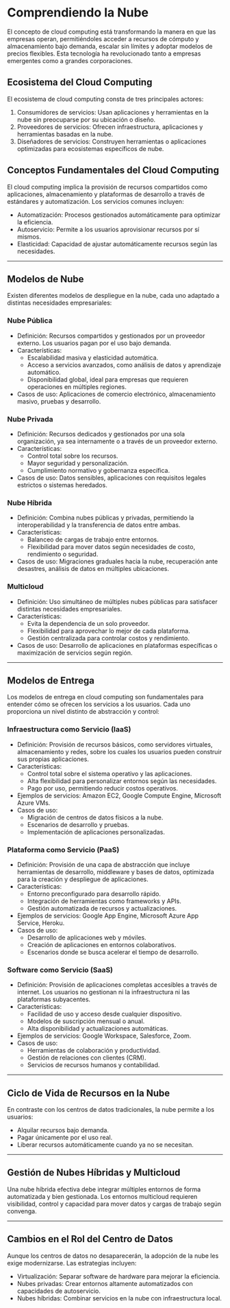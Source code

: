 # Comprendiendo la Nube

El concepto de cloud computing está transformando la manera en que las empresas operan, permitiéndoles acceder a recursos de cómputo y almacenamiento bajo demanda, escalar sin límites y adoptar modelos de precios flexibles. Esta tecnología ha revolucionado tanto a empresas emergentes como a grandes corporaciones.

## Ecosistema del Cloud Computing

El ecosistema de cloud computing consta de tres principales actores:

1. Consumidores de servicios: Usan aplicaciones y herramientas en la nube sin preocuparse por su ubicación o diseño.
2. Proveedores de servicios: Ofrecen infraestructura, aplicaciones y herramientas basadas en la nube.
3. Diseñadores de servicios: Construyen herramientas o aplicaciones optimizadas para ecosistemas específicos de nube.

## Conceptos Fundamentales del Cloud Computing

El cloud computing implica la provisión de recursos compartidos como aplicaciones, almacenamiento y plataformas de desarrollo a través de estándares y automatización. Los servicios comunes incluyen:

- Automatización: Procesos gestionados automáticamente para optimizar la eficiencia.
- Autoservicio: Permite a los usuarios aprovisionar recursos por sí mismos.
- Elasticidad: Capacidad de ajustar automáticamente recursos según las necesidades.

---

## Modelos de Nube

Existen diferentes modelos de despliegue en la nube, cada uno adaptado a distintas necesidades empresariales:

### Nube Pública

- Definición: Recursos compartidos y gestionados por un proveedor externo. Los usuarios pagan por el uso bajo demanda.
- Características:
  - Escalabilidad masiva y elasticidad automática.
  - Acceso a servicios avanzados, como análisis de datos y aprendizaje automático.
  - Disponibilidad global, ideal para empresas que requieren operaciones en múltiples regiones.
- Casos de uso: Aplicaciones de comercio electrónico, almacenamiento masivo, pruebas y desarrollo.

### Nube Privada

- Definición: Recursos dedicados y gestionados por una sola organización, ya sea internamente o a través de un proveedor externo.
- Características:
  - Control total sobre los recursos.
  - Mayor seguridad y personalización.
  - Cumplimiento normativo y gobernanza específica.
- Casos de uso: Datos sensibles, aplicaciones con requisitos legales estrictos o sistemas heredados.

### Nube Híbrida

- Definición: Combina nubes públicas y privadas, permitiendo la interoperabilidad y la transferencia de datos entre ambas.
- Características:
  - Balanceo de cargas de trabajo entre entornos.
  - Flexibilidad para mover datos según necesidades de costo, rendimiento o seguridad.
- Casos de uso: Migraciones graduales hacia la nube, recuperación ante desastres, análisis de datos en múltiples ubicaciones.

### Multicloud

- Definición: Uso simultáneo de múltiples nubes públicas para satisfacer distintas necesidades empresariales.
- Características:
  - Evita la dependencia de un solo proveedor.
  - Flexibilidad para aprovechar lo mejor de cada plataforma.
  - Gestión centralizada para controlar costos y rendimiento.
- Casos de uso: Desarrollo de aplicaciones en plataformas específicas o maximización de servicios según región.

---

## Modelos de Entrega

Los modelos de entrega en cloud computing son fundamentales para entender cómo se ofrecen los servicios a los usuarios. Cada uno proporciona un nivel distinto de abstracción y control:

### Infraestructura como Servicio (IaaS)

- Definición: Provisión de recursos básicos, como servidores virtuales, almacenamiento y redes, sobre los cuales los usuarios pueden construir sus propias aplicaciones.
- Características:
  - Control total sobre el sistema operativo y las aplicaciones.
  - Alta flexibilidad para personalizar entornos según las necesidades.
  - Pago por uso, permitiendo reducir costos operativos.
- Ejemplos de servicios: Amazon EC2, Google Compute Engine, Microsoft Azure VMs.
- Casos de uso: 
  - Migración de centros de datos físicos a la nube.
  - Escenarios de desarrollo y pruebas.
  - Implementación de aplicaciones personalizadas.

### Plataforma como Servicio (PaaS)
- Definición: Provisión de una capa de abstracción que incluye herramientas de desarrollo, middleware y bases de datos, optimizada para la creación y despliegue de aplicaciones.
- Características:
  - Entorno preconfigurado para desarrollo rápido.
  - Integración de herramientas como frameworks y APIs.
  - Gestión automatizada de recursos y actualizaciones.
- Ejemplos de servicios: Google App Engine, Microsoft Azure App Service, Heroku.
- Casos de uso:
  - Desarrollo de aplicaciones web y móviles.
  - Creación de aplicaciones en entornos colaborativos.
  - Escenarios donde se busca acelerar el tiempo de desarrollo.

### Software como Servicio (SaaS)

- Definición: Provisión de aplicaciones completas accesibles a través de internet. Los usuarios no gestionan ni la infraestructura ni las plataformas subyacentes.
- Características:
  - Facilidad de uso y acceso desde cualquier dispositivo.
  - Modelos de suscripción mensual o anual.
  - Alta disponibilidad y actualizaciones automáticas.
- Ejemplos de servicios: Google Workspace, Salesforce, Zoom.
- Casos de uso:
  - Herramientas de colaboración y productividad.
  - Gestión de relaciones con clientes (CRM).
  - Servicios de recursos humanos y contabilidad.

---

## Ciclo de Vida de Recursos en la Nube

En contraste con los centros de datos tradicionales, la nube permite a los usuarios:

- Alquilar recursos bajo demanda.
- Pagar únicamente por el uso real.
- Liberar recursos automáticamente cuando ya no se necesitan.

---

## Gestión de Nubes Híbridas y Multicloud

Una nube híbrida efectiva debe integrar múltiples entornos de forma automatizada y bien gestionada. Los entornos multicloud requieren visibilidad, control y capacidad para mover datos y cargas de trabajo según convenga.

---

## Cambios en el Rol del Centro de Datos

Aunque los centros de datos no desaparecerán, la adopción de la nube les exige modernizarse. Las estrategias incluyen:

- Virtualización: Separar software de hardware para mejorar la eficiencia.
- Nubes privadas: Crear entornos altamente automatizados con capacidades de autoservicio.
- Nubes híbridas: Combinar servicios en la nube con infraestructura local.
